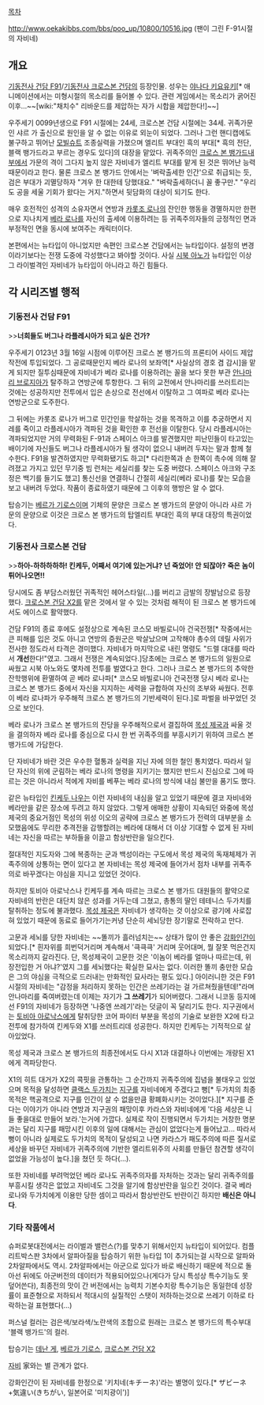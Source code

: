 [[목차]]

http://www.oekakibbs.com/bbs/poo_up/10800/10516.jpg
(팬이 그린 F-91시절의 자비네)
== 개요 ==
[[기동전사 건담 F91]]/[[기동전사 크로스본 건담]]의 등장인물. 성우는 [[야나다 키요유키]][* 애니메이션에서는 미형시절의 목소리를 들어볼 수 있다. 관련 게임에서는 목소리가 굵어진 이후...~~[wiki:"채치수" 리바운드를 제압하는 자가 시합을 제압한다!]~~]

우주세기 0099년생으로 F91 시절에는 24세, 크로스본 건담 시절에는 34세. 귀족가문인 샤르 가 출신으로 원인을 알 수 없는 이유로 외눈이 되었다. 그러나 그런 핸디캡에도 불구하고 뛰어난 [[모빌슈트]] 조종실력을 가졌으며 엘리트 부대인 흑의 부대[* 흑의 전단, 블랙 뱅가드라고 부르는 경우도 있다]의 대장을 맡았다. 귀족주의인 [[크로스 본 뱅가드]]내부에서 가문의 격이 그다지 높지 않은 자비네가 엘리트 부대를 맡게 된 것은 뛰어난 능력때문이라고 한다. 물론 크로스 본 뱅가드 안에서는 '벼락출세한 인간'으로 취급되는 듯, 검은 부대가 괴멸당하자 "겨우 한 대한테 당했대요." "벼락출세하더니 꼴 좋구만." "우리도 공을 세울 기회가 왔다는 거지."하면서 뒷담화의 대상이 되기도 한다.

매우 호전적인 성격의 소유자면서 연방과 [[카롯조 로나]]의 잔인한 행동을 경멸하지만 한편으로 지나치게 [[베라 로나]]를 자신의 출세에 이용하려는 등 귀족주의자들의 긍정적인 면과 부정적인 면을 동시에 보여주는 캐릭터이다.

본편에서는 뉴타입이 아니었지만 속편인 크로스본 건담에서는 뉴타입이다. 설정의 변경이라기보다는 전쟁 도중에 각성했다고 봐야할 것이다. 사실 [[시북 아노]]가 뉴타입인 이상 그 라이벌격인 자비네가 뉴타입이 아니라고 하긴 힘들다.
== 각 시리즈별 행적 ==
=== 기동전사 건담 F91 ===
>>'''너희들도 버그나 라플레시아가 되고 싶은 건가?'''

우주세기 0123년 3월 16일 시점에 이루어진 크로스 본 뱅가드의 프론티어 사이드 제압작전에 투입되었다. 그 공로때문인지 베라 로나의 보좌역[* 사실상의 경호 겸 감시]을 맡게 되지만 질투심때문에 자비네가 베라 로나를 이용하려는 꼴을 보다 못한 부관 [[안나마리 브로지아]]가 탈주하고 연방군에 투항한다. 그 뒤의 교전에서 안나마리를 쓰러트리는 것에는 성공하지만 전투에서 입은 손상으로 전선에서 이탈하고 그 여파로 베라 로나는 연방군으로 도주한다.

그 뒤에는 카롯조 로나가 버그로 민간인을 학살하는 것을 목격하고 이를 추궁하면서 지레를 죽이고 라플레시아가 격파된 것을 확인한 후 전선을 이탈한다. 당시 라플레시아는 격파되었지만 거의 무력화된 F-91과 스페이스 아크를 발견했지만 피난민들이 타고있는 배이기에 자신들도 버그나 라플레시아가 될 생각이 없으니 내버려 두자는 말과 함께 철수한다. F91을 발견하였지만 무력화됐기도 하고[* 다리한쪽과 손 한쪽이 촉수에 의해 잘려졌고 가지고 있던 무기중 빔 런처는 세실리를 찾는 도중 버렸다. 스페이스 아크와 구조정은 백기를 들기도 했고] 통신선을 연결하니 간절히 세실리(베라 로나)를 찾는 모습을 보고 내버려 두었다.
작품이 종료하였기 때문에 그 이후의 행방은 알 수 없다. 

탑승기는 [[베르가 기로스]]이며 기체의 문양은 크로스 본 뱅가드의 문양이 아니라 샤르 가문의 문양으로 이것은 크로스 본 뱅가드의 탑엘리트 부대인 흑의 부대 대장의 특권이었다.
=== 기동전사 크로스본 건담 ===
>>'''하아-하하하하하! 킨케두, 어째서 여기에 있는거냐? 넌 죽었어! 안 되잖아? 죽은 놈이 튀어나오면!! '''

당시에도 좀 부담스러웠던 귀족적인 헤어스타일(...)를 버리고 금발의 장발남으로 등장했다. [[크로스본 건담 X2]]를 맡은 것에서 알 수 있는 것처럼 해적이 된 크로스 본 뱅가드에서도 에이스로 활약했다.

건담 F91의 종료 후에도 설정상으로 계속된 코스모 바빌로니아 건국전쟁[* 작중에서는 큰 피해를 입은 것도 아니고 연방의 증원군은 박살났으며 고작해야 총수의 데릴 사위가 전사한 정도라서 타격은 경미했다. 자비네가 마지막으로 내린 명령도 "드렐 대대를 따라서 '''개선'''한다!"였고. 그래서 전쟁은 계속되었다.]당초에는 크로스 본 뱅가드의 일원으로 싸웠고 시북 아노와도 몇차례 전투를 벌였다고 한다. 그러나 크로스 본 뱅가드의 추악한 잔학행위에 환멸하여 곧 베라 로나파[* 코스모 바빌로니아 건국전쟁 당시 베라 로나는 크로스 본 뱅가드 중에서 자신을 지지하는 세력을 규합하여 자신의 조부와 싸웠다. 전후 이 베라 로나파가 우주해적 크로스 본 뱅가드의 기반세력이 된다.]로 파벌을 바꾸었던 것으로 보인다.

베라 로나가 크로스 본 뱅가드의 잔당을 우주해적으로서 결집하여 [[목성 제국]]과 싸울 것을 결의하자 베라 로나를 중심으로 다시 한 번 귀족주의를 부흥시키기 위하여 크로스 본 뱅가드에 가담한다.

단 자비네가 바란 것은 우수한 혈통과 실력을 지닌 자에 의한 철인 통치였다. 따라서 일단 자신의 위에 군림하는 베라 로나의 명령을 지키기는 했지만 반드시 진심으로 그에 따르는 것은 아니라서 적에게 자비를 베푸는 베라 로나의 방식에 내심 불만을 품기도 했다. 

같은 뉴타입인 [[킨케두 나우]]는 이런 자비네의 내심을 알고 있었기 때문에 결코 자비네와 베라만을 같은 장소에 두려고 하지 않았다. 그렇게 애매한 상황이 지속되던 와중에 목성 제국의 중요거점인 목성의 위성 이오의 공략에 크로스 본 뱅가드가 전력의 대부분을 소모했음에도 무리한 추격전을 감행할려는 베라에 대해서 더 이상 기대할 수 없게 된 자비네는 자신을 따르는 부하들을 이끌고 함상반란을 일으킨다.

절대적인 지도자와 그에 복종하는 군과 백성이라는 구도에서 목성 제국의 독재체제가 귀족주의에 상통하는 면이 있다고 본 자비네는 목성 제국에 들어가서 점차 내부를 귀족주의로 바꾸겠다는 야심을 지니고 있었던 것이다.

하지만 토비아 아로낙스나 킨케두를 계속 따르는 크로스 본 뱅가드 대원들의 활약으로 자비네의 반란은 대단치 않은 성과를 거두는데 그쳤고, 총통의 딸인 테테니스 두가치를 탈취하는 정도에 불과했다. [[목성 제국]]은 자비네가 생각하는 것 이상으로 광기에 사로잡혀 있었기 때문에 동료로 들어가기는커녕 단순히 세뇌당한 장기말로 전락하고 만다.

고문과 세뇌를 당한 자비네는 ~~똘끼가 흘러넘치는~~ 상태가 많이 안 좋은 [[강화인간]]이 되었다.[* 흰자위를 희번덕거리며 계속해서 '큭큭큭' 거리며 웃어대며, 뭘 잘못 먹은건지 목소리까지 갈라진다. 단, 목성제국이 고문한 것은 '이놈이 베라를 얼마나 따르는데, 위장전입한 거 아냐?'였지 그를 세뇌했다는 확실한 묘사는 없다. 이러한 똘끼 충만한 모습은 그의 야심을 극적으로 드러내는 만화적인 묘사라는 평도 있다.] 아이러니한 것은 F91 시절의 자비네는 "감정을 처리하지 못하는 인간은 쓰레기라는 걸 가르쳐줬을텐데!"라며 안나마리를 죽여버렸는데 이제는 자기가 '''그 쓰레기'''가 되어버렸다. 그래서 니코동 등지에선 F91의 자비네가 등장하면 '나중엔 쓰레기'라는 덧글이 꼭 달리기도 한다.  지구권에서는 [[토비아 아로낙스]]에게 탈취당한 코어 파이터 부분을 목성의 기술로 보완한 X2에 타고 전투에 참가하여 킨케두와 X1를 쓰러트리데 성공한다. 하지만 킨케두는 기적적으로 살아있었다.

목성 제국과 크로스 본 뱅가드의 최종전에서도 다시 X1과 대결하나 이번에는 개량된 X1에게 격파당한다.

X1의 히트 대거가 X2의 콕핏을 관통하는 그 순간까지 귀족주의에 집념을 불태우고 있었으며 목적을 달성하면 [[클랙스 두가치]]는 [[지구]]를 자비네에게 주겠다고 뻥[* 두가치의 최종목적은 핵공격으로 지구를 인간이 살 수 없을만큼 황폐화시키는 것이었다.][* 지구를 준다는 이야기가 아니라 연방과 지구권의 패망이후 카라스와 자비네에게 '다음 세상은 니들 좋을대로 만들어 보라.'는거에 가깝다. 실제로 작이 진행되면서 두가치는 거창한 명분과는 달리 지구를 패망시킨 이후의 일에 대해서는 관심이 없었다는게 들어났고... 따라서 뻥이 아니라 실제로도 두가치의 목적이 달성되고 나면 카라스가 패도주의에 따른 질서로 세상을 바꾸던 자비네가 귀족주의에 기반한 엘리트위주의 사회를 만들던 참견할 생각이 없었을 가능성이 높다.]을 쳤던 듯 하다(...).

또한 자비네를 부려먹었던 베라 로나도 귀족주의자를 자처하는 것과는 달리 귀족주의를 부흥시킬 생각은 없었고 자비네도 그것을 알기에 함상반란을 일으킨 것이다. 결국 베라 로나와 두가치에게 이용만 당한 셈이고 따라서 함상반란도 반란이긴 하지만 '''배신은 아니다'''.
=== 기타 작품에서 ===
슈퍼로봇대전에서는 라이벌과 밸런스(?)를 맞추기 위해서인지 뉴타입이 되어있다.
컴플리트박스판 3차에서 알파아질을 탑승하기 위한 뉴타입 1이 추가되는걸 시작으로 알파와 2차알파에서도 역시. 2차알파에서는 아군으로 있다가 바로 배신하기 때문에 적으로 돌아선 뒤에도 아군버전의 데이터가 적용되어있으나(게다가 당시 특성상 특수기능도 못 덮어쓴다), 최종전의 맛이 간 버전에서는 능력치 기본수치랑 특수기능은 동일한데 성장률이 표준형으로 저하되서 적대시의 실질적인 스탯이 저하하는것으로 쓰레기 이하로 타락하는걸 표현했다(…)

퍼스널 컬러는 검은색/보라색/노란색의 조합으로 원래는 크로스 본 뱅가드의 특수부대 '블랙 뱅가드'의 컬러.

탑승기는 [[데난 게]], [[베르가 기로스]], [[크로스본 건담 X2]]

[[자비]] 家와는 별 관계가 없다.

강화인간이 된 자비네를 한정으로  '키치네(キチーネ)'라는 별명이 있다.[* ザビーネ+気違い(きちがい, 일본어로 '미치광이')]
